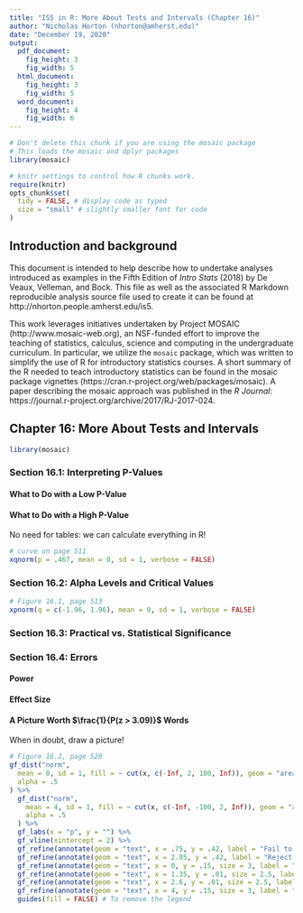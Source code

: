 ```yaml
---
title: "IS5 in R: More About Tests and Intervals (Chapter 16)"
author: "Nicholas Horton (nhorton@amherst.edu)"
date: "December 19, 2020"
output: 
  pdf_document:
    fig_height: 3
    fig_width: 5
  html_document:
    fig_height: 3
    fig_width: 5
  word_document:
    fig_height: 4
    fig_width: 6
---
```



```r
# Don't delete this chunk if you are using the mosaic package
# This loads the mosaic and dplyr packages
library(mosaic)
```

```r
# knitr settings to control how R chunks work.
require(knitr)
opts_chunk$set(
  tidy = FALSE, # display code as typed
  size = "small" # slightly smaller font for code
)
```

## Introduction and background 

This document is intended to help describe how to undertake analyses introduced as examples in the Fifth Edition of *Intro Stats* (2018) by De Veaux, Velleman, and Bock.
This file as well as the associated R Markdown reproducible analysis source file used to create it can be found at http://nhorton.people.amherst.edu/is5.

This work leverages initiatives undertaken by Project MOSAIC (http://www.mosaic-web.org), an NSF-funded effort to improve the teaching of statistics, calculus, science and computing in the undergraduate curriculum.
In particular, we utilize the `mosaic` package, which was written to simplify the use of R for introductory statistics courses.
A short summary of the R needed to teach introductory statistics can be found in the mosaic package vignettes (https://cran.r-project.org/web/packages/mosaic).
A paper describing the mosaic approach was published in the *R Journal*: https://journal.r-project.org/archive/2017/RJ-2017-024.

## Chapter 16: More About Tests and Intervals

```r
library(mosaic)
```

### Section 16.1: Interpreting P-Values

#### What to Do with a Low P-Value

#### What to Do with a High P-Value

No need for tables: we can calculate everything in R!

```r
# curve on page 511
xqnorm(p = .467, mean = 0, sd = 1, verbose = FALSE)
```

### Section 16.2: Alpha Levels and Critical Values

```r
# Figure 16.1, page 513
xpnorm(q = c(-1.96, 1.96), mean = 0, sd = 1, verbose = FALSE)
```

### Section 16.3: Practical vs. Statistical Significance

### Section 16.4: Errors

#### Power

#### Effect Size

#### A Picture Worth $\frac{1}{P(z > 3.09)}$ Words

When in doubt, draw a picture!

```r
# Figure 16.2, page 520
gf_dist("norm",
  mean = 0, sd = 1, fill = ~ cut(x, c(-Inf, 2, 100, Inf)), geom = "area",
  alpha = .5
) %>%
  gf_dist("norm",
    mean = 4, sd = 1, fill = ~ cut(x, c(-Inf, -100, 2, Inf)), geom = "area",
    alpha = .5
  ) %>%
  gf_labs(x = "p", y = "") %>%
  gf_vline(xintercept = 2) %>%
  gf_refine(annotate(geom = "text", x = .75, y = .42, label = "Fail to Reject H0")) %>%
  gf_refine(annotate(geom = "text", x = 2.95, y = .42, label = "Reject H0")) %>%
  gf_refine(annotate(geom = "text", x = 0, y = .15, size = 3, label = "Suppose H0 is true")) %>%
  gf_refine(annotate(geom = "text", x = 1.35, y = .01, size = 2.5, label = "Type 2 Error")) %>%
  gf_refine(annotate(geom = "text", x = 2.6, y = .01, size = 2.5, label = "Type 1 Error")) %>%
  gf_refine(annotate(geom = "text", x = 4, y = .15, size = 3, label = "Suppose H0 is not true")) +
  guides(fill = FALSE) # To remove the legend
```
